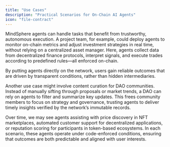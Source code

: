 ```yaml
---
title: "Use Cases"
description: "Practical Scenarios for On-Chain AI Agents"
icon: "file-contract"
---
```


MindSphere agents can handle tasks that benefit from trustworthy, autonomous execution. A project team, for example, could deploy agents to monitor on-chain metrics and adjust investment strategies in real time, without relying on a centralized asset manager. Here, agents collect data from decentralized finance protocols, interpret signals, and execute trades according to predefined rules—all enforced on-chain.

<Tip>
  By putting agents directly on the network, users gain reliable outcomes that are driven by transparent conditions, rather than hidden intermediaries.
</Tip>

Another use case might involve content curation for DAO communities. Instead of manually sifting through proposals or market trends, a DAO can rely on agents to filter and summarize key updates. This frees community members to focus on strategy and governance, trusting agents to deliver timely insights verified by the network’s immutable records.

Over time, we may see agents assisting with price discovery in NFT marketplaces, automated customer support for decentralized applications, or reputation scoring for participants in token-based ecosystems. In each scenario, these agents operate under code-enforced conditions, ensuring that outcomes are both predictable and aligned with user interests.